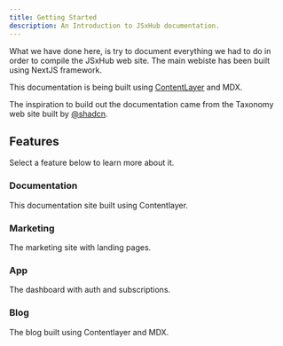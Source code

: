 ```yaml
---
title: Getting Started
description: An Introduction to JSxHub documentation.
---
```


What we have done here, is try to document everything we had to do in order to compile the JSxHub web site.
The main webiste has been built using NextJS framework.

This documentation is being built using [ContentLayer](/docs/documentation/contentlayer) and MDX.

<Callout>

The inspiration to build out the documentation came from the Taxonomy web site built by [@shadcn](https://twitter.com/shadcn).

</Callout>

## Features

Select a feature below to learn more about it.

<div className="grid sm:grid-cols-2 gap-4 mt-6">

<Card href="/docs/documentation">

### Documentation

This documentation site built using Contentlayer.

</Card>

<Card href="/docs/marketing" disabled>

### Marketing

The marketing site with landing pages.

</Card>

<Card href="/docs/app" disabled>

### App

The dashboard with auth and subscriptions.

</Card>

<Card href="/docs/blog" disabled>

### Blog

The blog built using Contentlayer and MDX.

</Card>

</div>
